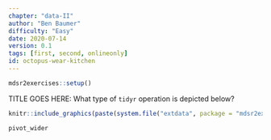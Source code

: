 ```yaml
---
chapter: "data-II"
author: "Ben Baumer"
difficulty: "Easy"
date: 2020-07-14 
version: 0.1
tags: [first, second, onlineonly]
id: octopus-wear-kitchen
---
```

```r
mdsr2exercises::setup()
```

TITLE GOES HERE: What type of `tidyr` operation is depicted below? 

```r
knitr::include_graphics(paste(system.file("extdata", package = "mdsr2exercises"), "/tidyr-spread.png", sep = ""))
```
<!--answer-start-->
`pivot_wider`
<!--answer-end-->


